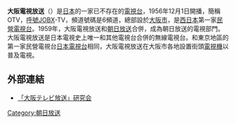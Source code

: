 '''大阪電視放送'''（{{lang-ja|大阪テレビ放送，おおさかテレビほうそう}}）是[[日本|日本]]的一家已不存在的[[電視台|電視台]]，1956年12月1日開播，簡稱OTV，[[呼號|呼號]]JOBX-TV，頻道號碼是6頻道，總部設於[[大阪市|大阪市]]，是[[西日本|西日本]]第一家[[商業廣播|民營電視台]]。1959年，大阪電視放送和[[朝日放送|朝日放送]]合併，成為朝日放送的電視部門。大阪電視放送是日本電視史上唯一和其他電視台合併的無線電視台。和東京地區的第一家民營電視台[[日本電視台|日本電視台]]相同，大阪電視放送在大阪市各地設置街頭[[電視機|電視機]]以普及電視。

== 外部連結 ==
*[http://www.owarai.to/otv/ 「大阪テレビ放送」研究会] {{Wayback|url=http://www.owarai.to/otv/ |date=20150714003754 }}

[[Category:朝日放送|Category:朝日放送]]